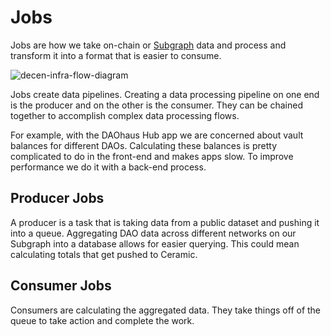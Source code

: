 # Jobs

Jobs are how we take on-chain or [Subgraph](subgraphs/overview) data and process and transform it into a format that is easier to consume.

![decen-infra-flow-diagram](https://i.imgur.com/OtJ9FCT.jpg)

Jobs create data pipelines. Creating a data processing pipeline on one end is the producer and on the other is the consumer. They can be chained together to accomplish complex data processing flows.

For example, with the DAOhaus Hub app we are concerned about vault balances for different DAOs. Calculating these balances is pretty complicated to do in the front-end and makes apps slow. To improve performance we do it with a back-end process.

## Producer Jobs

A producer is a task that is taking data from a public dataset and pushing it into a queue. Aggregating DAO data across different networks on our Subgraph into a database allows for easier querying. This could mean calculating totals that get pushed to Ceramic.

## Consumer Jobs

Consumers are calculating the aggregated data. They take things off of the queue to take action and complete the work.

